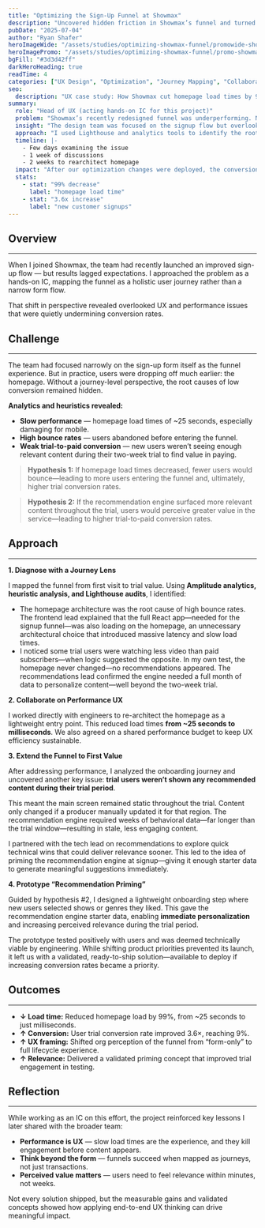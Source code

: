 ```yaml
---
title: "Optimizing the Sign-Up Funnel at Showmax"
description: "Uncovered hidden friction in Showmax’s funnel and turned a failing sign-up flow into a 3x conversion success."
pubDate: "2025-07-04"
author: "Ryan Shafer"
heroImageWide: "/assets/studies/optimizing-showmax-funnel/promowide-showmax-funnel.webp"
heroImagePromo: "/assets/studies/optimizing-showmax-funnel/promo-showmax-funnel.webp"
bgFill: "#3d3d42ff"
darkHeroHeading: true
readTime: 4
categories: ["UX Design", "Optimization", "Journey Mapping", "Collaboration", "UI Design", "Prototyping"]
seo:
  description: "UX case study: How Showmax cut homepage load times by 99% and boosted sign-up conversions 3.6× through journey mapping, performance optimization, and recommendation priming."
summary:
  role: "Head of UX (acting hands-on IC for this project)"
  problem: "Showmax’s recently redesigned funnel was underperforming. New trial conversion rates—a core business metric—remained low. A significant investment had gone into the new flow, and we were asking a critical question: Why wasn’t it working?"
  insight: "The design team was focused on the signup flow but overlooked the broader user journey. Showmax’s homepage took nearly 25 seconds to load—an abysmal experience, especially on mobile. Once the two-week trial began, the promoted content remained unchanged due to limitations in the recommendation engine."
  approach: "I used Lighthouse and analytics tools to identify the root cause, then partnered with engineering to optimize the front end and explore ways to prime the recommendation engine—so users would see personalized content from day one of the trial."
  timeline: |-
    - Few days examining the issue
    - 1 week of discussions
    - 2 weeks to rearchitect homepage
  impact: "After our optimization changes were deployed, the conversion rate improved:"
  stats:
    - stat: "99% decrease"
      label: "homepage load time"
    - stat: "3.6x increase"
      label: "new customer signups"
---
```


## Overview
---

When I joined Showmax, the team had recently launched an improved sign-up flow — but results lagged expectations. I approached the problem as a hands-on IC, mapping the funnel as a holistic user journey rather than a narrow form flow.

That shift in perspective revealed overlooked UX and performance issues that were quietly undermining conversion rates.

## Challenge
---

<ImageWithStyle src="/assets/studies/optimizing-showmax-funnel/content/showmax-slow-load-time.webp" alt="One check we ran was comparing our load times—at mobile download speeds—against similar funnel-driven sites. The gap was obvious." disableLightbox />

The team had focused narrowly on the sign-up form itself as the funnel experience. But in practice, users were dropping off much earlier: the homepage. Without a journey-level perspective, the root causes of low conversion remained hidden.

**Analytics and heuristics revealed:**

*   **Slow performance** — homepage load times of ~25 seconds, especially damaging for mobile.
*   **High bounce rates** — users abandoned before entering the funnel.
*   **Weak trial-to-paid conversion** — new users weren’t seeing enough relevant content during their two-week trial to find value in paying.

> **Hypothesis 1:** If homepage load times decreased, fewer users would bounce—leading to more users entering the funnel and, ultimately, higher trial conversion rates.

> **Hypothesis 2:** If the recommendation engine surfaced more relevant content throughout the trial, users would perceive greater value in the service—leading to higher trial-to-paid conversion rates.

## Approach
---
<ImageWithStyle src="/assets/studies/optimizing-showmax-funnel/content/showmax-signup-funnel.webp" alt="A simple, user-centered mapping of the full signup experience revealed pain points at the edges of the new funnel design." />

**1\. Diagnose with a Journey Lens**

I mapped the funnel from first visit to trial value. Using **Amplitude analytics, heuristic analysis, and Lighthouse audits**, I identified:
*  The homepage architecture was the root cause of high bounce rates. The frontend lead explained that the full React app—needed for the signup funnel—was also loading on the homepage, an unnecessary architectural choice that introduced massive latency and slow load times.
* I noticed some trial users were watching less video than paid subscribers—when logic suggested the opposite. In my own test, the homepage never changed—no recommendations appeared. The recommendations lead confirmed the engine needed a full month of data to personalize content—well beyond the two-week trial.

**2\. Collaborate on Performance UX**

I worked directly with engineers to re-architect the homepage as a lightweight entry point. This reduced load times **from ~25 seconds to milliseconds**. We also agreed on a shared performance budget to keep UX efficiency sustainable.
<ImageWithStyle src="/assets/studies/optimizing-showmax-funnel/content/showmax-perf-budget-future.webp" alt="A homepage performance budget was established to align teams and deliver a faster, more optimized experience." />

**3\. Extend the Funnel to First Value**

After addressing performance, I analyzed the onboarding journey and uncovered another key issue: **trial users weren’t shown any recommended content during their trial period**.

This meant the main screen remained static throughout the trial. Content only changed if a producer manually updated it for that region. The recommendation engine required weeks of behavioral data—far longer than the trial window—resulting in stale, less engaging content.

I partnered with the tech lead on recommendations to explore quick technical wins that could deliver relevance sooner. This led to the idea of priming the recommendation engine at signup—giving it enough starter data to generate meaningful suggestions immediately.

<ImageWithStyle src="/assets/studies/optimizing-showmax-funnel/content/showmax-recomendation-priming.webp" alt="The addition of a recommendation priming interface after successful signup was proposed as a way to drive higher conversion rates." />

**4\. Prototype “Recommendation Priming”**

 Guided by hypothesis #2, I designed a lightweight onboarding step where new users selected shows or genres they liked. This gave the recommendation engine starter data, enabling **immediate personalization** and increasing perceived relevance during the trial period.

The prototype tested positively with users and was deemed technically viable by engineering. While shifting product priorities prevented its launch, it left us with a validated, ready-to-ship solution—available to deploy if increasing conversion rates became a priority.

## Outcomes
---
<ImageWithStyle src="/assets/studies/optimizing-showmax-funnel/content/showmax-conversion-rate.webp" alt="Conversion rates on our funnel jumped from 2.5 to 9%." />  

*   **↓ Load time:** Reduced homepage load by 99%, from ~25 seconds to just milliseconds.
*   **↑ Conversion:** User trial conversion rate improved 3.6×, reaching 9%.
*   **↑ UX framing:** Shifted org perception of the funnel from “form-only” to full lifecycle experience.
*   **↑ Relevance:** Delivered a validated priming concept that improved trial engagement in testing.

<ImageWithStyle src="/assets/studies/optimizing-showmax-funnel/content/showmax-speed-improvement.webp" alt="Our load times improved dramatically once the optimization was implemented." disableLightbox />

## Reflection
---

While working as an IC on this effort, the project reinforced key lessons I later shared with the broader team:

*   **Performance is UX** — slow load times are the experience, and they kill engagement before content appears.
*   **Think beyond the form** — funnels succeed when mapped as journeys, not just transactions.   
*   **Perceived value matters** — users need to feel relevance within minutes, not weeks.

Not every solution shipped, but the measurable gains and validated concepts showed how applying end-to-end UX thinking can drive meaningful impact.
